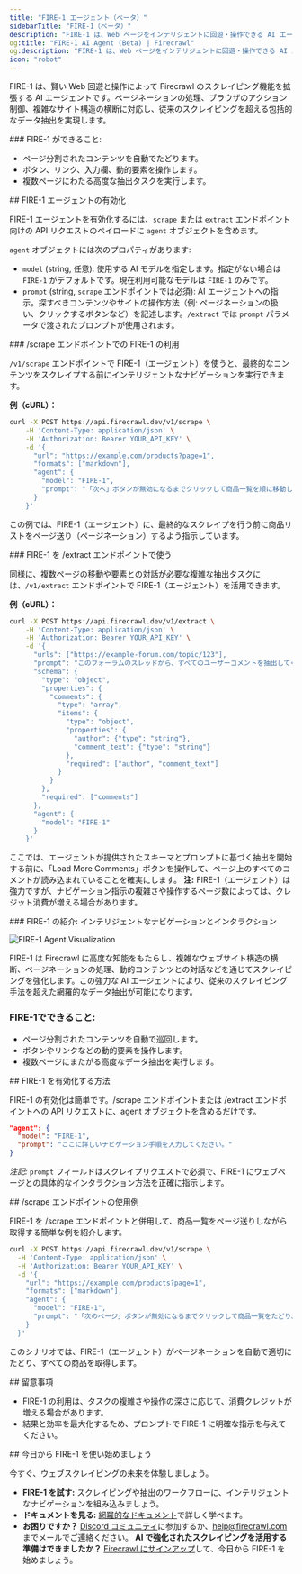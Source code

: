 ```yaml
---
title: "FIRE-1 エージェント（ベータ）"
sidebarTitle: "FIRE-1（ベータ）"
description: "FIRE-1 は、Web ページをインテリジェントに回遊・操作できる AI エージェントです"
og:title: "FIRE-1 AI Agent (Beta) | Firecrawl"
og:description: "FIRE-1 は、Web ページをインテリジェントに回遊・操作できる AI エージェントです"
icon: "robot"
---
```


FIRE-1 は、賢い Web 回遊と操作によって Firecrawl のスクレイピング機能を拡張する AI エージェントです。ページネーションの処理、ブラウザのアクション制御、複雑なサイト構造の横断に対応し、従来のスクレイピングを超える包括的なデータ抽出を実現します。

<div id="what-fire-1-can-do">
  ### FIRE-1 ができること:
</div>

- ページ分割されたコンテンツを自動でたどります。
- ボタン、リンク、入力欄、動的要素を操作します。
- 複数ページにわたる高度な抽出タスクを実行します。

<div id="enabling-fire-1-agent">
  ## FIRE-1 エージェントの有効化
</div>

FIRE-1 エージェントを有効化するには、`scrape` または `extract` エンドポイント向けの API リクエストのペイロードに `agent` オブジェクトを含めます。

`agent` オブジェクトには次のプロパティがあります:

*   `model` (string, 任意): 使用する AI モデルを指定します。指定がない場合は `FIRE-1` がデフォルトです。現在利用可能なモデルは `FIRE-1` のみです。
*   `prompt` (string, `scrape` エンドポイントでは必須): AI エージェントへの指示。探すべきコンテンツやサイトの操作方法（例: ページネーションの扱い、クリックするボタンなど）を記述します。`/extract` では `prompt` パラメータで渡されたプロンプトが使用されます。

<div id="using-fire-1-with-the-scrape-endpoint">
  ### /scrape エンドポイントでの FIRE-1 の利用
</div>

`/v1/scrape` エンドポイントで FIRE-1（エージェント）を使うと、最終的なコンテンツをスクレイプする前にインテリジェントなナビゲーションを実行できます。

**例（cURL）：**

```bash
curl -X POST https://api.firecrawl.dev/v1/scrape \
    -H 'Content-Type: application/json' \
    -H 'Authorization: Bearer YOUR_API_KEY' \
    -d '{
      "url": "https://example.com/products?page=1",
      "formats": ["markdown"],
      "agent": {
        "model": "FIRE-1",
        "prompt": "「次へ」ボタンが無効になるまでクリックして商品一覧を順に移動し、訪れた各ページのコンテンツをスクレイピングしてください。"
      }
    }'
```

この例では、FIRE-1（エージェント）に、最終的なスクレイプを行う前に商品リストをページ送り（ページネーション）するよう指示しています。


<div id="using-fire-1-with-the-extract-endpoint">
  ### FIRE-1 を /extract エンドポイントで使う
</div>

同様に、複数ページの移動や要素との対話が必要な複雑な抽出タスクには、`/v1/extract` エンドポイントで FIRE-1（エージェント）を活用できます。

**例（cURL）：**

```bash
curl -X POST https://api.firecrawl.dev/v1/extract \
    -H 'Content-Type: application/json' \
    -H 'Authorization: Bearer YOUR_API_KEY' \
    -d '{
      "urls": ["https://example-forum.com/topic/123"],
      "prompt": "このフォーラムのスレッドから、すべてのユーザーコメントを抽出してください。",
      "schema": {
        "type": "object",
        "properties": {
          "comments": {
            "type": "array",
            "items": {
              "type": "object",
              "properties": {
                "author": {"type": "string"},
                "comment_text": {"type": "string"}
              },
              "required": ["author", "comment_text"]
            }
          }
        },
        "required": ["comments"]
      },
      "agent": {
        "model": "FIRE-1"
      }
    }'
```

ここでは、エージェントが提供されたスキーマとプロンプトに基づく抽出を開始する前に、「Load More Comments」ボタンを操作して、ページ上のすべてのコメントが読み込まれていることを確実にします。
**注:** FIRE-1（エージェント）は強力ですが、ナビゲーション指示の複雑さや操作するページ数によっては、クレジット消費が増える場合があります。


<div id="meet-fire-1-intelligent-navigation-and-interaction">
  ### FIRE-1 の紹介: インテリジェントなナビゲーションとインタラクション
</div>

![FIRE-1 Agent Visualization](/launch-week/lw3-d2-3.webp)

FIRE-1 は Firecrawl に高度な知能をもたらし、複雑なウェブサイト構造の横断、ページネーションの処理、動的コンテンツとの対話などを通じてスクレイピングを強化します。この強力な AI エージェントにより、従来のスクレイピング手法を超えた網羅的なデータ抽出が可能になります。

### FIRE-1でできること:

- ページ分割されたコンテンツを自動で巡回します。
- ボタンやリンクなどの動的要素を操作します。
- 複数ページにまたがる高度なデータ抽出を実行します。

<div id="how-to-enable-fire-1">
  ## FIRE-1 を有効化する方法
</div>

FIRE-1 の有効化は簡単です。/scrape エンドポイントまたは /extract エンドポイントへの API リクエストに、agent オブジェクトを含めるだけです。

```json
"agent": {
  "model": "FIRE-1",
  "prompt": "ここに詳しいナビゲーション手順を入力してください。"
}
```

*注記:* `prompt` フィールドはスクレイプリクエストで必須で、FIRE-1 にウェブページとの具体的なインタラクション方法を正確に指示します。


<div id="example-usage-with-scrape-endpoint">
  ## /scrape エンドポイントの使用例
</div>

FIRE-1 を /scrape エンドポイントと併用して、商品一覧をページ送りしながら取得する簡単な例を紹介します。

```bash
curl -X POST https://api.firecrawl.dev/v1/scrape \
  -H 'Content-Type: application/json' \
  -H 'Authorization: Bearer YOUR_API_KEY' \
  -d '{
    "url": "https://example.com/products?page=1",
    "formats": ["markdown"],
    "agent": {
      "model": "FIRE-1",
      "prompt": "「次のページ」ボタンが無効になるまでクリックして商品一覧をたどり、各ページをスクレイピングしてください。"
    }
  }'
```

このシナリオでは、FIRE-1（エージェント）がページネーションを自動で適切にたどり、すべての商品を取得します。


<div id="considerations">
  ## 留意事項
</div>

- FIRE-1 の利用は、タスクの複雑さや操作の深さに応じて、消費クレジットが増える場合があります。
- 結果と効率を最大化するため、プロンプトで FIRE-1 に明確な指示を与えてください。

<div id="start-using-fire-1-today">
  ## 今日から FIRE-1 を使い始めましょう
</div>

今すぐ、ウェブスクレイピングの未来を体験しましょう。

- **FIRE-1 を試す:** スクレイピングや抽出のワークフローに、インテリジェントなナビゲーションを組み込みましょう。
- **ドキュメントを見る:** [網羅的なドキュメント](https://docs.firecrawl.dev/agents/fire-1)で詳しく学べます。
- **お困りですか？** [Discord コミュニティ](https://discord.gg/S7Enyh9Abh)に参加するか、[help@firecrawl.com](mailto:help@firecrawl.com) までメールでご連絡ください。
**AI で強化されたスクレイピングを活用する準備はできましたか？** [Firecrawl にサインアップ](https://firecrawl.dev/signup)して、今日から FIRE-1 を始めましょう。
